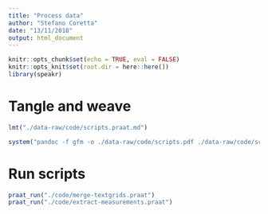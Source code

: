 ```yaml
---
title: "Process data"
author: "Stefano Coretta"
date: "13/11/2018"
output: html_document
---
```


```r
knitr::opts_chunk$set(echo = TRUE, eval = FALSE)
knitr::opts_knit$set(root.dir = here::here())
library(speakr)
```

# Tangle and weave

```r
lmt("./data-raw/code/scripts.praat.md")
```

```r
system("pandoc -f gfm -o ./data-raw/code/scripts.pdf ./data-raw/code/scripts.praat.md -N --syntax-definition=/Users/stefano/.pandoc/pandoc-praat/praat.xml --highlight-style=/Users/stefano/.pandoc/flamenco.theme --metadata-file=./data-raw/code/scripts.yaml")
```

# Run scripts

```r
praat_run("./code/merge-textgrids.praat")
praat_run("./code/extract-measurements.praat")
```

